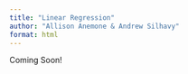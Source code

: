 ```yaml
---
title: "Linear Regression"
author: "Allison Anemone & Andrew Silhavy"
format: html
---
```


Coming Soon!